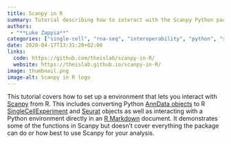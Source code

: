 ```yaml
---
title: Scanpy in R
summary: Tutorial describing how to interact with the Scanpy Python package from R
authors:
 - "**Luke Zappia**"
categories: ["single-cell", "rna-seq", "interoperability", "python", "scanpy", "R", "tutorial"]
date: 2020-04-17T13:31:20+02:00
links:
  code: https://github.com/theislab/scanpy-in-R/
  website: https://theislab.github.io/scanpy-in-R/
image: thumbnail.png
image-alt: Scanpy in R logo
---
```


This tutorial covers how to set up a environment that lets you interact with [Scanpy](https://scanpy.readthedocs.io/en/stable/) from R.
This includes converting Python [AnnData objects](https://anndata.readthedocs.io/en/latest/index.html) to R [SingleCellExperiment](https://bioconductor.org/packages/release/bioc/html/SingleCellExperiment.html) and [Seurat](https://satijalab.org/seurat/) objects as well as interacting with a Python environment directly in an [R Markdown](https://rmarkdown.rstudio.com/) document.
It demonstrates some of the functions in Scanpy but doesn't cover everything the package can do or how best to use Scanpy for your analysis.
